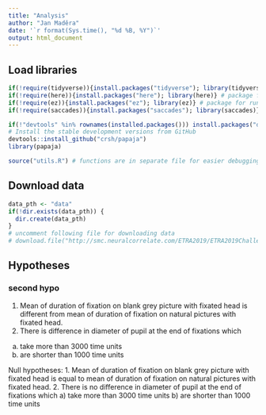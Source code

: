 ```yaml
---
title: "Analysis"
author: "Jan Maděra"
date: '`r format(Sys.time(), "%d %B, %Y")`'
output: html_document
---
```


## Load libraries

```r
if(!require(tidyverse)){install.packages("tidyverse"); library(tidyverse)} # bundle of packages commonly used for analysis
if(!require(here)){install.packages("here"); library(here)} # package for handling paths in the project
if(!require(ez)){install.packages("ez"); library(ez)} # package for running ANOVAs
if(!require(saccades)){install.packages("saccades"); library(saccades)} # package for detecting fixations

if(!"devtools" %in% rownames(installed.packages())) install.packages("devtools")
# Install the stable development versions from GitHub
devtools::install_github("crsh/papaja")
library(papaja)

source("utils.R") # functions are in separate file for easier debugging
```

## Download data

```r
data_pth <- "data"
if(!dir.exists(data_pth)) {
  dir.create(data_pth)
}
# uncomment following file for downloading data
# download.file("http://smc.neuralcorrelate.com/ETRA2019/ETRA2019Challenge.zip",here(data_pth,"ETRA2019Challenge.zip"))
```

## Hypotheses

### second hypo
1. Mean of duration of fixation on blank grey picture with fixated head is different from mean of duration of fixation on natural pictures with fixated head.
2. There is difference in diameter of pupil at the end of fixations which 
  a) take more than 3000 time units
  b) are shorter than 1000 time units
  
Null hypotheses:
1. Mean of duration of fixation on blank grey picture with fixated head is equal to mean of duration of fixation on natural pictures with fixated head.
2. There is no difference in diameter of pupil at the end of fixations which 
  a) take more than 3000 time units
  b) are shorter than 1000 time units
